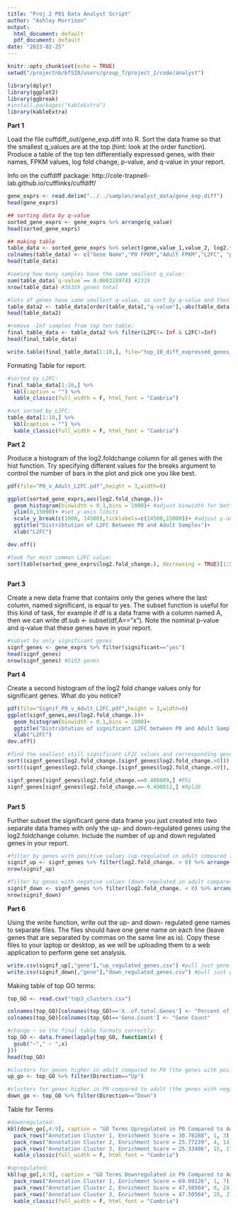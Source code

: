 ```yaml
---
title: "Proj 2 P01 Data Analyst Script"
author: "Ashley Morrison"
output:
  html_document: default
  pdf_document: default
date: "2023-02-25"
---
```


```r
knitr::opts_chunk$set(echo = TRUE)
setwd("/projectnb/bf528/users/group_7/project_2/code/analyst")

library(dplyr)
library(ggplot2)
library(ggbreak) 
#install.packages("kableExtra")
library(kableExtra)
```

__Part 1__

Load the file cuffdiff_out/gene_exp.diff into R. Sort the data frame so that the smallest q_values are at the top (hint: look at the order function). Produce a table of the top ten differentially expressed genes, with their names, FPKM values, log fold change, p-value, and q-value in your report.

Info on the cuffdiff package: http://cole-trapnell-lab.github.io/cufflinks/cuffdiff/
```r
gene_exprs <- read.delim("../../samples/analyst_data/gene_exp.diff")
head(gene_exprs)

## sorting data by q-value
sorted_gene_exprs <- gene_exprs %>% arrange(q_value)
head(sorted_gene_exprs)

## making table
table_data <- sorted_gene_exprs %>% select(gene,value_1,value_2, log2.fold_change., p_value,q_value)
colnames(table_data) <- c("Gene Name","P0 FPKM","Adult FPKM","L2FC", "p-value", "q-value")
head(table_data)

#seeing how many samples have the same smallest q_value:
sum(table_data$`q-value`== 0.000318974) #2319
nrow(table_data) #36329 genes total

#lots of genes have same smallest q-value, so sort by q-value and then by L2FC
table_data2 <- table_data[order(table_data[,"q-value"],-abs(table_data[,"L2FC"])),]
head(table_data2)

#remove -Inf samples from top ten table:
final_table_data <- table_data2 %>% filter(L2FC!=-Inf & L2FC!=Inf)
head(final_table_data)

write.table(final_table_data[1:10,], file="top_10_diff_expressed_genes_P0_adult.csv")
```
Formating Table for report:
```r
#sorted by L2FC:
final_table_data[1:10,] %>%
  kbl(caption = "") %>%
  kable_classic(full_width = F, html_font = "Cambria")

#not sorted by L2FC:
table_data[1:10,] %>%
  kbl(caption = "") %>%
  kable_classic(full_width = F, html_font = "Cambria")

```


__Part 2__

Produce a histogram of the log2.foldchange column for all genes with the hist function. Try specifying different values for the breaks argument to control the number of bars in the plot and pick one you like best.
```r
pdf(file="P0_v_Adult_L2FC.pdf",height = 3,width=8)

ggplot(sorted_gene_exprs,aes(log2.fold_change.))+
  geom_histogram(binwidth = 0.1,bins = 1000)+ #adjust binwidth for better visualization
  ylim(0,15000)+ #set y-axis limits
  scale_y_break(c(1000, 14500),ticklabels=c(14500,15000))+ #adjust y-axis breaks for better visualization
  ggtitle("Distribtution of L2FC Between P0 and Adult Samples")+
  xlab("L2FC")

dev.off()

#look for most common L2FC value:
sort(table(sorted_gene_exprs$log2.fold_change.), decreasing = TRUE)[1:5]
  
```


__Part 3__

Create a new data frame that contains only the genes where the last column, named significant, is equal to yes. The subset function is useful for this kind of task, for example if df is a data frame with a column named A, then we can write df.sub <- subset(df,A==”x”). Note the nominal p-value and q-value that these genes have in your report.
```r
#subset by only significant genes
signf_genes <- gene_exprs %>% filter(significant=="yes")
head(signf_genes)
nrow(signf_genes) #5193 genes

```

__Part 4__

Create a second histogram of the log2 fold change values only for significant genes. What do you notice?
```r
pdf(file="Signif_P0_v_Adult_L2FC.pdf",height = 3,width=8)
ggplot(signf_genes,aes(log2.fold_change.))+
  geom_histogram(binwidth = 0.1,bins = 1000)+
  ggtitle("Distribtution of significant L2FC between P0 and Adult Samples")+
  xlab("L2FC")
dev.off()

#find the smallest still significant LF2C values and corresponding genes
sort((signf_genes$log2.fold_change.[signf_genes$log2.fold_change.>0]))[1:4]
sort((signf_genes$log2.fold_change.[signf_genes$log2.fold_change.<0]), decreasing = TRUE)[1:4]

signf_genes[signf_genes$log2.fold_change.==0.486609,] #Fh1
signf_genes[signf_genes$log2.fold_change.==-0.490812,] #Rpl28



```

__Part 5__

Further subset the significant gene data frame you just created into two separate data frames with only the up- and down-regulated genes using the log2.foldchange column. Include the number of up and down regulated genes in your report.

```r
#filter by genes with positive values (up-regulated in adult compared to P0)
signif_up <- signf_genes %>% filter(log2.fold_change. > 0) %>% arrange(q_value)
nrow(signif_up)

#filter by genes with negative values (down-regulated in adult compared to P0)
signif_down <- signf_genes %>% filter(log2.fold_change. < 0) %>% arrange(q_value)
nrow(signif_down)
```

__Part 6__

Using the write function, write out the up- and down- regulated gene names to separate files. The files should have one gene name on each line (leave genes that are separated by commas on the same line as is). Copy these files to your laptop or desktop, as we will be uploading them to a web application to perform gene set analysis.
```r
write.csv(signif_up[,"gene"],"up_regulated_genes.csv") #pull just gene column for up-regulated genes
write.csv(signif_down[,"gene"],"down_regulated_genes.csv") #pull just gene column for down-regulated genes
```

Making table of top GO terms:
```r
top_GO <- read.csv("top3_clusters.csv")

colnames(top_GO)[colnames(top_GO)=='X..of.total.Genes'] <- "Percent of Total Genes"
colnames(top_GO)[colnames(top_GO)=='Gene.Count'] <- "Gene Count"

#change ~ so the final table formats correctly:
top_GO <- data.frame(lapply(top_GO, function(x) {
  gsub("~"," ~ ",x)
}))
head(top_GO)

#clusters for genes higher in adult compared to P0 (the genes with positive LFC)
up_go <- top_GO %>% filter(Direction=="Up")

#clusters for genes higher in P0 compared to adult (the genes with negative LFC)
down_go <- top_GO %>% filter(Direction=="Down")
```

Table for Terms
```r

#downregulated:
kbl(down_go[,4:9], caption = "GO Terms Upregulated in P0 Compared to Adult") %>% 
  pack_rows("Annotation Cluster 1, Enrichment Score = 30.78288", 1, 3) %>%
  pack_rows("Annotation Cluster 2, Enrichment Score = 25.77239", 4, 14) %>%
  pack_rows("Annotation Cluster 3, Enrichment Score = 25.33406", 15, 17) %>%
  kable_classic(full_width = F, html_font = "Cambria")

#upregulated:
kbl(up_go[,4:9], caption = "GO Terms Downregulated in P0 Compared to Adult") %>% 
  pack_rows("Annotation Cluster 1, Enrichment Score = 69.09126", 1, 7) %>%
  pack_rows("Annotation Cluster 2, Enrichment Score = 47.50504", 8, 24) %>%
  pack_rows("Annotation Cluster 3, Enrichment Score = 47.50504", 25, 27) %>%
  kable_classic(full_width = F, html_font = "Cambria")


```